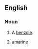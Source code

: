 ==English==

===Noun===
{{en-noun}}

# {{lb|en|organic chemistry|dated}} A [[benzole]].
# {{lb|en|chemistry|dated}} [[amarine]]